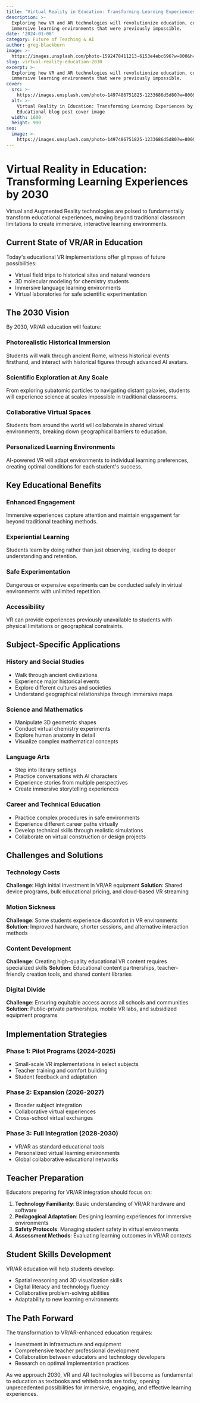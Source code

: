 ```yaml
---
title: 'Virtual Reality in Education: Transforming Learning Experiences by 2030'
description: >-
  Exploring how VR and AR technologies will revolutionize education, creating
  immersive learning environments that were previously impossible.
date: '2024-01-08'
category: Future of Teaching & AI
author: greg-blackburn
image: >-
  https://images.unsplash.com/photo-1592478411213-6153e4ebc696?w=800&h=400&fit=crop
slug: virtual-reality-education-2030
excerpt: >-
  Exploring how VR and AR technologies will revolutionize education, creating
  immersive learning environments that were previously impossible.
cover:
  src: >-
    https://images.unsplash.com/photo-1497486751825-1233686d5d80?w=800&h=400&fit=crop
  alt: >-
    Virtual Reality in Education: Transforming Learning Experiences by 2030 -
    Educational blog post cover image
  width: 1600
  height: 900
seo:
  image: >-
    https://images.unsplash.com/photo-1497486751825-1233686d5d80?w=800&h=400&fit=crop
---
```


# Virtual Reality in Education: Transforming Learning Experiences by 2030

Virtual and Augmented Reality technologies are poised to fundamentally transform educational experiences, moving beyond traditional classroom limitations to create immersive, interactive learning environments.

## Current State of VR/AR in Education

Today's educational VR implementations offer glimpses of future possibilities:

- Virtual field trips to historical sites and natural wonders
- 3D molecular modeling for chemistry students
- Immersive language learning environments
- Virtual laboratories for safe scientific experimentation

## The 2030 Vision

By 2030, VR/AR education will feature:

### Photorealistic Historical Immersion
Students will walk through ancient Rome, witness historical events firsthand, and interact with historical figures through advanced AI avatars.

### Scientific Exploration at Any Scale
From exploring subatomic particles to navigating distant galaxies, students will experience science at scales impossible in traditional classrooms.

### Collaborative Virtual Spaces
Students from around the world will collaborate in shared virtual environments, breaking down geographical barriers to education.

### Personalized Learning Environments
AI-powered VR will adapt environments to individual learning preferences, creating optimal conditions for each student's success.

## Key Educational Benefits

### Enhanced Engagement
Immersive experiences capture attention and maintain engagement far beyond traditional teaching methods.

### Experiential Learning
Students learn by doing rather than just observing, leading to deeper understanding and retention.

### Safe Experimentation
Dangerous or expensive experiments can be conducted safely in virtual environments with unlimited repetition.

### Accessibility
VR can provide experiences previously unavailable to students with physical limitations or geographical constraints.

## Subject-Specific Applications

### History and Social Studies
- Walk through ancient civilizations
- Experience major historical events
- Explore different cultures and societies
- Understand geographical relationships through immersive maps

### Science and Mathematics
- Manipulate 3D geometric shapes
- Conduct virtual chemistry experiments
- Explore human anatomy in detail
- Visualize complex mathematical concepts

### Language Arts
- Step into literary settings
- Practice conversations with AI characters
- Experience stories from multiple perspectives
- Create immersive storytelling experiences

### Career and Technical Education
- Practice complex procedures in safe environments
- Experience different career paths virtually
- Develop technical skills through realistic simulations
- Collaborate on virtual construction or design projects

## Challenges and Solutions

### Technology Costs
**Challenge**: High initial investment in VR/AR equipment
**Solution**: Shared device programs, bulk educational pricing, and cloud-based VR streaming

### Motion Sickness
**Challenge**: Some students experience discomfort in VR environments
**Solution**: Improved hardware, shorter sessions, and alternative interaction methods

### Content Development
**Challenge**: Creating high-quality educational VR content requires specialized skills
**Solution**: Educational content partnerships, teacher-friendly creation tools, and shared content libraries

### Digital Divide
**Challenge**: Ensuring equitable access across all schools and communities
**Solution**: Public-private partnerships, mobile VR labs, and subsidized equipment programs

## Implementation Strategies

### Phase 1: Pilot Programs (2024-2025)
- Small-scale VR implementations in select subjects
- Teacher training and comfort building
- Student feedback and adaptation

### Phase 2: Expansion (2026-2027)
- Broader subject integration
- Collaborative virtual experiences
- Cross-school virtual exchanges

### Phase 3: Full Integration (2028-2030)
- VR/AR as standard educational tools
- Personalized virtual learning environments
- Global collaborative educational networks

## Teacher Preparation

Educators preparing for VR/AR integration should focus on:

1. **Technology Familiarity**: Basic understanding of VR/AR hardware and software
2. **Pedagogical Adaptation**: Designing learning experiences for immersive environments
3. **Safety Protocols**: Managing student safety in virtual environments
4. **Assessment Methods**: Evaluating learning outcomes in VR/AR contexts

## Student Skills Development

VR/AR education will help students develop:

- Spatial reasoning and 3D visualization skills
- Digital literacy and technology fluency
- Collaborative problem-solving abilities
- Adaptability to new learning environments

## The Path Forward

The transformation to VR/AR-enhanced education requires:

- Investment in infrastructure and equipment
- Comprehensive teacher professional development
- Collaboration between educators and technology developers
- Research on optimal implementation practices

As we approach 2030, VR and AR technologies will become as fundamental to education as textbooks and whiteboards are today, opening unprecedented possibilities for immersive, engaging, and effective learning experiences.
